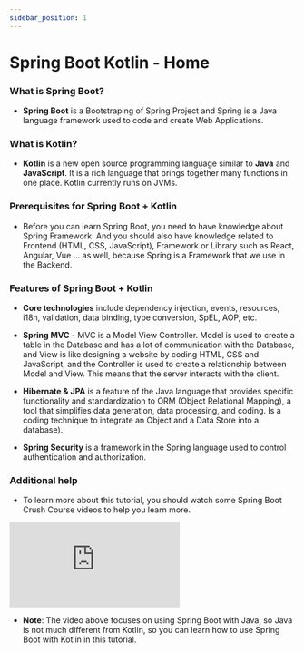 ```yaml
---
sidebar_position: 1
---
```


# Spring Boot Kotlin - Home

### What is Spring Boot?

- **Spring Boot** is a Bootstraping of Spring Project and Spring is a Java language framework used to code and create Web Applications.

### What is Kotlin?

- **Kotlin** is a new open source programming language similar to **Java** and **JavaScript**. It is a rich language that brings together many functions in one place. Kotlin currently runs on JVMs.

### Prerequisites for Spring Boot + Kotlin

- Before you can learn Spring Boot, you need to have knowledge about Spring Framework. And you should also have knowledge related to Frontend (HTML, CSS, JavaScript), Framework or Library such as React, Angular, Vue ... as well, because Spring is a Framework that we use in the Backend.

### Features of Spring Boot + Kotlin

- **Core technologies** include dependency injection, events, resources, i18n, validation, data binding, type conversion, SpEL, AOP, etc.

- **Spring MVC** - MVC is a Model View Controller. Model is used to create a table in the Database and has a lot of communication with the Database, and View is like designing a website by coding HTML, CSS and JavaScript, and the Controller is used to create a relationship between Model and View. This means that the server interacts with the client.

- **Hibernate & JPA** is a feature of the Java language that provides specific functionality and standardization to ORM (Object Relational Mapping), a tool that simplifies data generation, data processing, and coding. Is a coding technique to integrate an Object and a Data Store into a database).

- **Spring Security** is a framework in the Spring language used to control authentication and authorization.

### Additional help

- To learn more about this tutorial, you should watch some Spring Boot Crush Course videos to help you learn more.

<iframe
  style={{ aspectRatio: '16 / 9', width: '100%' }}
  src="https://www.youtube.com/embed/9SGDpanrc8U"
  title="YouTube video player"
  frameborder="0"
  allow="accelerometer; autoplay; clipboard-write; encrypted-media; gyroscope; picture-in-picture"
  allowfullscreen
></iframe>

- **Note**: The video above focuses on using Spring Boot with Java, so Java is not much different from Kotlin, so you can learn how to use Spring Boot with Kotlin in this tutorial.
